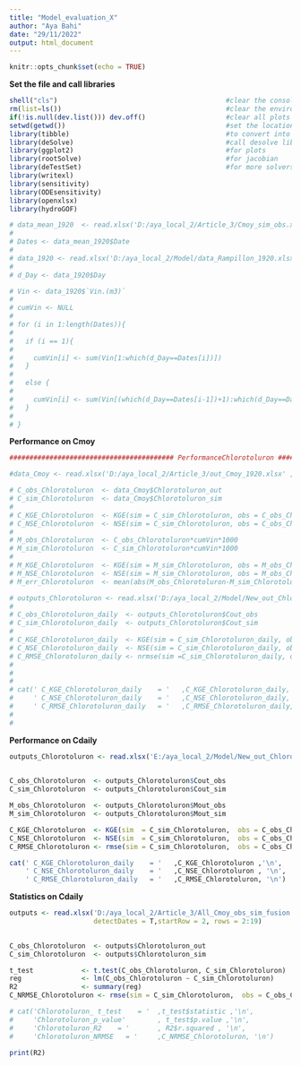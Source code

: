---
title: "Model_evaluation_X"
author: "Aya Bahi"
date: "29/11/2022"
output: html_document
---
```{r setup, include=FALSE}
knitr::opts_chunk$set(echo = TRUE)
```
**Set the file and call libraries**
```{r include=FALSE}
shell("cls")                                          #clear the console
rm(list=ls())                                         #clear the environment
if(!is.null(dev.list())) dev.off()                    #clear all plots
setwd(getwd())                                        #set the location of the file
library(tibble)                                       #to convert into a data_1 frame
library(deSolve)                                      #call desolve library for the ode function
library(ggplot2)                                      #for plots
library(rootSolve)                                    #for jacobian
library(deTestSet)                                    #for more solvers
library(writexl)
library(sensitivity)
library(ODEsensitivity)
library(openxlsx)
library(hydroGOF)
```


```{r include=FALSE}

# data_mean_1920  <- read.xlsx('D:/aya_local_2/Article_3/Cmoy_sim_obs.xlsx',sheet = '1920' , startRow = 5, detectDates = T)
# 
# Dates <- data_mean_1920$Date
# 
# data_1920 <- read.xlsx('D:/aya_local_2/Model/data_Rampillon_1920.xlsx',sheet = 'data_Chlorotoluron', detectDates = T)
# 
# d_Day <- data_1920$Day

# Vin <- data_1920$`Vin.(m3)`
# 
# cumVin <- NULL
# 
# for (i in 1:length(Dates)){
#   
#   if (i == 1){
#     
#     cumVin[i] <- sum(Vin[1:which(d_Day==Dates[i])])
#   } 
#   
#   else {
#     
#     cumVin[i] <- sum(Vin[(which(d_Day==Dates[i-1])+1):which(d_Day==Dates[i])])
#   }
#   
# }

```

**Performance on Cmoy**
```{r}
######################################### PerformanceChlorotoluron ####################################################

#data_Cmoy <- read.xlsx('D:/aya_local_2/Article_3/out_Cmoy_1920.xlsx' ,sheet = 'Sheet1',detectDates = T, startRow = 2)

# C_obs_Chlorotoluron  <- data_Cmoy$Chlorotoluron_out
# C_sim_Chlorotoluron  <- data_Cmoy$Chlorotoluron_sim
# 
# C_KGE_Chlorotoluron  <- KGE(sim = C_sim_Chlorotoluron, obs = C_obs_Chlorotoluron)
# C_NSE_Chlorotoluron  <- NSE(sim = C_sim_Chlorotoluron, obs = C_obs_Chlorotoluron)
# 
# M_obs_Chlorotoluron  <- C_obs_Chlorotoluron*cumVin*1000
# M_sim_Chlorotoluron  <- C_sim_Chlorotoluron*cumVin*1000
# 
# M_KGE_Chlorotoluron  <- KGE(sim = M_sim_Chlorotoluron, obs = M_obs_Chlorotoluron)
# M_NSE_Chlorotoluron  <- NSE(sim = M_sim_Chlorotoluron, obs = M_obs_Chlorotoluron)
# M_err_Chlorotoluron  <- mean(abs(M_obs_Chlorotoluron-M_sim_Chlorotoluron))/10^6

# outputs_Chlorotoluron <- read.xlsx('D:/aya_local_2/Model/New_out_Chlorotoluron_1920_ASS.xlsx' ,sheet = 'Sheet1',detectDates = T)
# 
# C_obs_Chlorotoluron_daily  <- outputs_Chlorotoluron$Cout_obs
# C_sim_Chlorotoluron_daily  <- outputs_Chlorotoluron$Cout_sim
# 
# C_KGE_Chlorotoluron_daily  <- KGE(sim = C_sim_Chlorotoluron_daily, obs = C_obs_Chlorotoluron_daily)
# C_NSE_Chlorotoluron_daily  <- NSE(sim = C_sim_Chlorotoluron_daily, obs = C_obs_Chlorotoluron_daily)
# C_RMSE_Chlorotoluron_daily <- nrmse(sim =C_sim_Chlorotoluron_daily, obs = C_obs_Chlorotoluron_daily)
# 
# 
# 
# cat(' C_KGE_Chlorotoluron_daily    = '   ,C_KGE_Chlorotoluron_daily,'\n',
#     ' C_NSE_Chlorotoluron_daily    = '   ,C_NSE_Chlorotoluron_daily, '\n',
#     ' C_RMSE_Chlorotoluron_daily   = '   ,C_RMSE_Chlorotoluron_daily, '\n')
# 
# 

```

**Performance on Cdaily**
```{r}

outputs_Chlorotoluron <- read.xlsx('E:/aya_local_2/Model/New_out_Chlorotoluron_1920_ASS.xlsx' ,sheet = 'Sheet1',detectDates = T)

  
C_obs_Chlorotoluron  <- outputs_Chlorotoluron$Cout_obs
C_sim_Chlorotoluron  <- outputs_Chlorotoluron$Cout_sim

M_obs_Chlorotoluron  <- outputs_Chlorotoluron$Mout_obs
M_sim_Chlorotoluron  <- outputs_Chlorotoluron$Mout_sim

C_KGE_Chlorotoluron  <- KGE(sim  = C_sim_Chlorotoluron,  obs = C_obs_Chlorotoluron)
C_NSE_Chlorotoluron  <- NSE(sim  = C_sim_Chlorotoluron,  obs = C_obs_Chlorotoluron)
C_RMSE_Chlorotoluron <- rmse(sim = C_sim_Chlorotoluron,  obs = C_obs_Chlorotoluron)/(max(C_obs_Chlorotoluron)-min(C_obs_Chlorotoluron))

cat(' C_KGE_Chlorotoluron_daily    = '   ,C_KGE_Chlorotoluron ,'\n',
    ' C_NSE_Chlorotoluron_daily    = '   ,C_NSE_Chlorotoluron , '\n',
    ' C_RMSE_Chlorotoluron_daily   = '   ,C_RMSE_Chlorotoluron, '\n')


```

**Statistics on Cdaily**
```{r}

outputs <- read.xlsx('D:/aya_local_2/Article_3/All_Cmoy_obs_sim_fusion.xlsx' ,sheet = '1415',
                     detectDates = T,startRow = 2, rows = 2:19)

  
C_obs_Chlorotoluron  <- outputs$Chlorotoluron_out
C_sim_Chlorotoluron  <- outputs$Chlorotoluron_sim

t_test            <- t.test(C_obs_Chlorotoluron, C_sim_Chlorotoluron)
reg               <- lm(C_obs_Chlorotoluron ~ C_sim_Chlorotoluron)
R2                <- summary(reg)
C_NRMSE_Chlorotoluron <- rmse(sim = C_sim_Chlorotoluron,  obs = C_obs_Chlorotoluron)/(max(C_obs_Chlorotoluron)-min(C_obs_Chlorotoluron))

# cat('Chlorotoluron_ t_test    = '  ,t_test$statistic ,'\n',
#     'Chlorotoluron_p_value'        , t_test$p.value ,'\n',
#     'Chlorotoluron_R2    = '       , R2$r.squared , '\n',
#     'Chlorotoluron_NRMSE   = '     ,C_NRMSE_Chlorotoluron, '\n')

print(R2)
```


